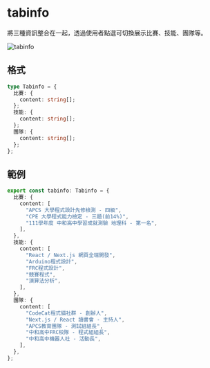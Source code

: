 # tabinfo

將三種資訊整合在一起，透過使用者點選可切換展示比賽、技能、團隊等。

![tabinfo](/tabinfo.png)

## 格式

```ts
type Tabinfo = {
  比賽: {
    content: string[];
  };
  技能: {
    content: string[];
  };
  團隊: {
    content: string[];
  };
};
```

## 範例

```ts
export const tabinfo: Tabinfo = {
  比賽: {
    content: [
      "APCS 大學程式設計先修檢測 - 四級",
      "CPE 大學程式能力檢定 - 三題(前14%)",
      "111學年度 中和高中學習成就測驗 地理科 - 第一名",
    ],
  },
  技能: {
    content: [
      "React / Next.js 網頁全端開發",
      "Arduino程式設計",
      "FRC程式設計",
      "競賽程式",
      "演算法分析",
    ],
  },
  團隊: {
    content: [
      "CodeCat程式貓社群 - 創辦人",
      "Next.js / React 讀書會 - 主持人",
      "APCS教育團隊 - 測試組組長",
      "中和高中FRC校隊 - 程式組組長",
      "中和高中機器人社 - 活動長",
    ],
  },
};
```
